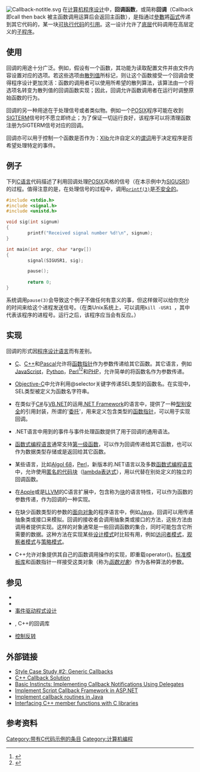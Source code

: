 {{noteTA|G1=IT}}
[[File:Callback-notitle.svg|thumb]]
在[[计算机程序设计|计算机程序设计]]中，'''回调函数'''，或简称'''回调'''（Callback 即call then back 被主函数调用运算后会返回主函数），是指通过[[參數_(程式設計)|參數]]將[[子程序|函式]]传递到其它代码的，某一块[[可执行文件|可执行代码]]的[[引用_(程序设计)|引用]]。这一设计允许了[[抽象层|底层]]代码调用在高层定义的[[子程序|子程序]]。

== 使用 ==
回调的用途十分广泛。例如，假设有一个函数，其功能为读取配置文件并由文件内容设置对应的选项。若这些选项由[[散列函数|散列值]]所标记，则让这个函数接受一个回调会使得程序设计更加灵活：函数的调用者可以使用所希望的散列算法，该算法由一个将选项名转变为散列值的回调函数实现；因此，回调允许函数调用者在运行时调整原始函数的行为。

回调的另一种用途在于处理信号或者类似物。例如一个[[POSIX|POSIX]]程序可能在收到[[SIGTERM|SIGTERM]]信号时不愿立即终止；为了保证一切运行良好，该程序可以将清理函数注册为SIGTERM信号对应的回调。

回调亦可以用于控制一个函数是否作为：[[Xlib|Xlib]]允许自定义的[[谓词|谓词]]用于决定程序是否希望处理特定的事件。

== 例子 ==
下列[[C语言|C语言]]代码描述了利用回调处理[[POSIX|POSIX]]风格的信号（在本示例中为[[SIGUSR1和SIGUSR2|SIGUSR1]]）的过程。值得注意的是，在处理信号的过程中，调用<code>[[printf|printf(3)]]</code>是[[信号_(计算机科学)#风险|不安全的]]。
<syntaxhighlight lang="c">
#include <stdio.h>
#include <signal.h>
#include <unistd.h>

void sig(int signum)
{
        printf("Received signal number %d!\n", signum);
}

int main(int argc, char *argv[])
{
        signal(SIGUSR1, sig);

        pause();
        
        return 0;
}
</syntaxhighlight>

系统调用<code>pause(3)</code>会导致这个例子不做任何有意义的事，但这样做可以给你充分的时间来给这个进程发送信号。（在类Unix系统上，可以调用<code>kill -USR1 '''<pid>'''</code>，其中<code>'''<pid>'''</code>代表该程序的进程号。运行之后，该程序应当会有反应。）

== 实现 ==
回调的形式因[[程序设计语言|程序设计语言]]而有差别。

* [[C语言|C]]、[[C++|C++]]和[[Pascal_(程式語言)|Pascal]]允许将[[函数指针|函数指针]]作为参数传递给其它函数。其它语言，例如[[JavaScript|JavaScript]]，[[Python|Python]]，[[Perl|Perl]]<ref>{{cite web|url=http://www.unix.org.ua/orelly/perl/cookbook/ch11_05.htm|title=Perl Cookbook - 11.4. Taking References to Functions|accessdate=2008-03-03|archive-date=2008-04-10|archive-url=https://web.archive.org/web/20080410194357/http://www.unix.org.ua/orelly/perl/cookbook/ch11_05.htm|dead-url=no}}</ref><ref>{{cite web |url=http://www.unix.org.ua/orelly/perl/advprog/ch04_02.htm |title=Advanced Perl Programming - 4.2 Using Subroutine References |accessdate=2008-03-03 |archive-date=2008-07-05 |archive-url=https://web.archive.org/web/20080705153834/http://www.unix.org.ua/orelly/perl/advprog/ch04_02.htm |dead-url=no }}</ref>和[[PHP|PHP]]，允许简单的将函数名作为参数传递。

* [[Objective-C|Objective-C]]中允许利用@selector关键字传递SEL类型的函数名。在实现中，SEL类型被定义为函数名字符串。

* 在类似于[[C_Sharp|C#]]与[[VB.NET|VB.NET]]的运用[[.NET_Framework|.NET Framework]]的语言中，提供了一种[[型别安全|型别安全]]的引用封装，所谓的'[[委托_(.NET)|委托]]'，用来定义包含类型的[[函数指针|函数指针]]，可以用于实现回调。

* .NET语言中用到的事件与事件处理函数提供了用于回调的通用语法。

* [[函数式编程语言|函数式编程语言]]通常支持[[第一级函数|第一级函数]]，可以作为回调传递给其它函数，也可以作为数据类型存储或是返回给其它函数。

* 某些语言，比如[[ALGOL|Algol 68]]，[[Perl|Perl]]，新版本的.NET语言以及多数[[函数式编程语言|函数式编程语言]]中，允许使用[[闭包_(计算机科学)|匿名的代码块]]（[[lambda表达式|lambda表达式]]），用以代替在别处定义的独立的回调函数。

* 在[[苹果公司|Apple]]或是[[LLVM|LLVM]]的C语言扩展中，包含称为[[块_(C语言扩展)|块]]的语言特性，可以作为函数的参数传递，作为回调的一种实现。

* 在缺少函数类型的参数的[[面向对象程序设计|面向对象]]的程序语言中，例如[[Java|Java]]，回调可以用传递抽象类或接口来模拟。回调的接收者会调用抽象类或接口的方法，这些方法由调用者提供实现。这样的对象通常是一些回调函数的集合，同时可能包含它所需要的数据。这种方法在实现某些[[设计模式_(计算机)|设计模式]]时比较有用，例如[[访问者模式|访问者模式]]，[[观察者模式|观察者模式]]与[[策略模式|策略模式]]。

* C++允许对象提供其自己的函数调用操作的实现，即重载operator()。[[标准模板库|标准模板库]]和函数指针一样接受这类对象（称为''[[函数对象|函数对象]]''）作为各种算法的参数。
<!-- Please clarify before you put this back in: *Some systems have built-in programming languages to support extension and adaptation. These languages provide callbacks without the need for separate software development tools. -->

== 参见 ==
* {{le|續延傳遞風格|Continuation-passing style|}}
* {{le|信號和槽|Signals and slots}}
* [[事件驱动程式设计|事件驱动程式设计]]
* {{tsl|en|libsigc++|}}, C++的回调库
* [[控制反转|控制反转]]

== 外部链接 ==
* [http://gotw.ca/gotw/083.htm Style Case Study #2: Generic Callbacks]{{Wayback|url=http://gotw.ca/gotw/083.htm |date=20101006183157 }}
* [http://partow.net/programming/templatecallback/index.html C++ Callback Solution]{{Wayback|url=http://partow.net/programming/templatecallback/index.html |date=20100824224216 }}
* [https://web.archive.org/web/20071009224137/http://msdn.microsoft.com/msdnmag/issues/02/12/BasicInstincts/ Basic Instincts: Implementing Callback Notifications Using Delegates]
* [https://web.archive.org/web/20041111063702/http://www.codeproject.com/aspnet/ScriptCallbackFramework.asp Implement Script Callback Framework in ASP.NET]
* [https://web.archive.org/web/20080916192721/http://www.javaworld.com/javaworld/javatips/jw-javatip10.html Implement callback routines in Java]
* [https://web.archive.org/web/20110706132209/http://www.comp.ua.ac.be/publications/files/Adapter-Para04.pdf Interfacing C++ member functions with C libraries]

== 参考资料 ==
{{reflist|2}}

[[Category:带有C代码示例的条目|Category:带有C代码示例的条目]]
[[Category:计算机编程|Category:计算机编程]]